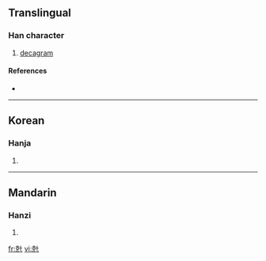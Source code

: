 ==Translingual==

===Han character===
{{Han char|rn=10|rad=儿|as=07|sn=9|four=4421<sub>0</sub>|canj=十山十 (JUJ)|ids=⿺[[克]][[十]]}}

# [[decagram]]

====References====
* {{Han ref|kx=0125.171|dkj=01380|dj=0265.200|hdz=10273.081|uh=5159|ud=20825|bh=A259|bd=41561}}

----

==Korean==

===Hanja===
{{ko-hanja|hangeul=십|rv=sip|mr=sip}}

# {{defn|Korean|sort=儿07}}

----

==Mandarin==

===Hanzi===
{{cmn-hanzi|pin=[[shì2ke]] (shi2ke4)|wg=<sup>4</sup>}}

# {{defn|Mandarin|sort=儿07}}

[[fr:兙]]
[[vi:兙]]